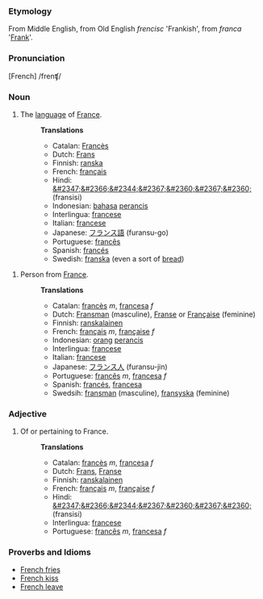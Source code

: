 ===Etymology===
From Middle English, from Old English <i>frencisc</i> 'Frankish', from <i>franca</i> '[[Frank]]'.  

===Pronunciation===
[French] /frenʧ/

===Noun===
# The [[language]] of [[France]].
#:'''Translations'''
#:*Catalan: [[Francès]]
#:*Dutch: [[Frans]]
#:*Finnish: [[ranska]]
#:*French: [[français]] 
#:*Hindi: [[&#2347;&#2366;&#2344;&#2367;&#2360;&#2367;&#2360;]] (fransisi)
#:*Indonesian: [[bahasa]] [[perancis]]
#:*Interlingua: [[francese]]
#:*Italian: [[francese]]
#:*Japanese: [[フランス語]] (furansu-go)
#:*Portuguese: [[francês]]
#:*Spanish: [[francés]]
#:*Swedish: [[franska]] (even a sort of [[bread]])

# Person from [[France]].
#:'''Translations'''
#:*Catalan: [[francès]] ''m'', [[francesa]] ''f''
#:*Dutch: [[Fransman]] (masculine), [[Franse]] or [[Française]] (feminine)
#:*Finnish: [[ranskalainen]]
#:*French: [[français]] ''m'', [[française]] ''f''
#:*Indonesian: [[orang]] [[perancis]]
#:*Interlingua: [[francese]]
#:*Italian: [[francese]]
#:*Japanese: [[フランス人]] (furansu-jin)
#:*Portuguese: [[francês]] ''m'', [[francesa]] ''f''
#:*Spanish: [[francés]], [[francesa]]
#:*Swedsih: [[fransman]] (masculine), [[fransyska]] (feminine)

===Adjective===
# Of or pertaining to France.
#:'''Translations'''
#:*Catalan: [[francès]] ''m'', [[francesa]] ''f''
#:*Dutch: [[Frans]], [[Franse]]
#:*Finnish: [[ranskalainen]]
#:*French: [[français]] ''m'', [[française]] ''f''
#:*Hindi: [[&#2347;&#2366;&#2344;&#2367;&#2360;&#2367;&#2360;]] (fransisi)
#:*Interlingua: [[francese]]
#:*Portuguese: [[francês]] ''m'', [[francesa]] ''f''


===Proverbs and Idioms===
*[[French fries]]
*[[French kiss]]
*[[French leave]]